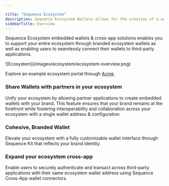 ---

title: "Sequence Ecosystem"
description: Sequence Ecosystem Wallets allows for the creation of a unified wallet for users across your ecosystem.
sidebarTitle: Overview
---



Sequence Ecosystem embedded wallets & cross-app solutions enables you to support your entire ecosystem through branded ecosystem wallets as well as enabling users to seamlessly connect their wallets to third-party applications.

<Frame>
![Ecosystem](/images/ecosystem/ecosystem-overview.png)
</Frame>

Explore an example ecosystem portal through [Acme](https://acme.ecosystem-demo.xyz).

### Share Wallets with partners in your ecosystem
Unify your ecosystem by allowing partner applications to create embedded wallets with your brand. This feature ensures that your brand remains at the forefront while fostering interoperability and collaboration across your ecosystem with a single wallet address & configuration.

### Cohesive, Branded Wallet
Elevate your ecosystem with a fully customizable wallet interface through Sequence Kit that reflects your brand identity.

### Expand your ecosystem cross-app
Enable users to securely authenticate and transact across third-party applications with their same ecosystem wallet address using Sequence Cross-App wallet connectors.


